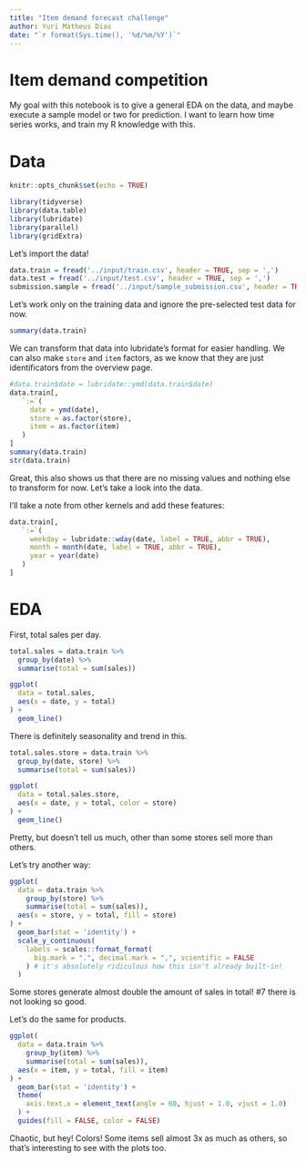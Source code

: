 ```yaml
---
title: "Item demand forecast challenge"
author: Yuri Matheus Dias
date: "`r format(Sys.time(), '%d/%m/%Y')`"
---
```


# Item demand competition

My goal with this notebook is to give a general EDA on the data, and maybe execute a sample model or two for prediction.
I want to learn how time series works, and train my R knowledge with this.

# Data

```r
knitr::opts_chunk$set(echo = TRUE)

library(tidyverse)
library(data.table) 
library(lubridate)
library(parallel)
library(gridExtra)
```

Let's import the data!

```r
data.train = fread('../input/train.csv', header = TRUE, sep = ',')
data.test = fread('../input/test.csv', header = TRUE, sep = ',')
submission.sample = fread('../input/sample_submission.csv', header = TRUE, sep = ',')
```

Let's work only on the training data and ignore the pre-selected test data for now.

```r
summary(data.train)
```

We can transform that data into lubridate's format for easier handling.
We can also make `store` and `item` factors, as we know that they are just identificators from the overview page.

```r
#data.train$date = lubridate::ymd(data.train$date)
data.train[,
   `:=`(
     date = ymd(date),
     store = as.factor(store),
     item = as.factor(item)
   )
]
summary(data.train)
str(data.train)
```

Great, this also shows us that there are no missing values and nothing else to transform for now.
Let's take a look into the data.

I'll take a note from other kernels and add these features:
```r
data.train[,
   `:=`(
     weekday = lubridate::wday(date, label = TRUE, abbr = TRUE),
     month = month(date, label = TRUE, abbr = TRUE),
     year = year(date)
   )
]
```


# EDA

First, total sales per day.

```r
total.sales = data.train %>%
  group_by(date) %>%
  summarise(total = sum(sales))

ggplot(
  data = total.sales,
  aes(x = date, y = total)
) +
  geom_line()
```
There is definitely seasonality and trend in this.

```r
total.sales.store = data.train %>%
  group_by(date, store) %>%
  summarise(total = sum(sales))

ggplot(
  data = total.sales.store,
  aes(x = date, y = total, color = store)
) +
  geom_line()
```
Pretty, but doesn't tell us much, other than some stores sell more than others.

Let's try another way:
```r
ggplot(
  data = data.train %>%
    group_by(store) %>%
    summarise(total = sum(sales)),
  aes(x = store, y = total, fill = store)
) +
  geom_bar(stat = 'identity') +
  scale_y_continuous(
    labels = scales::format_format(
      big.mark = ".", decimal.mark = ",", scientific = FALSE
    ) # it's absolutely ridiculous how this isn't already built-in!
  )
```
Some stores generate almost double the amount of sales in total!
#7 there is not looking so good.

Let's do the same for products.

```r
ggplot(
  data = data.train %>%
    group_by(item) %>%
    summarise(total = sum(sales)),
  aes(x = item, y = total, fill = item)
) +
  geom_bar(stat = 'identity') +
  theme(
    axis.text.x = element_text(angle = 60, hjust = 1.0, vjust = 1.0)
  ) + 
  guides(fill = FALSE, color = FALSE)
```
Chaotic, but hey! Colors! Some items sell almost 3x as much as others, so that's interesting to see with the plots too.


